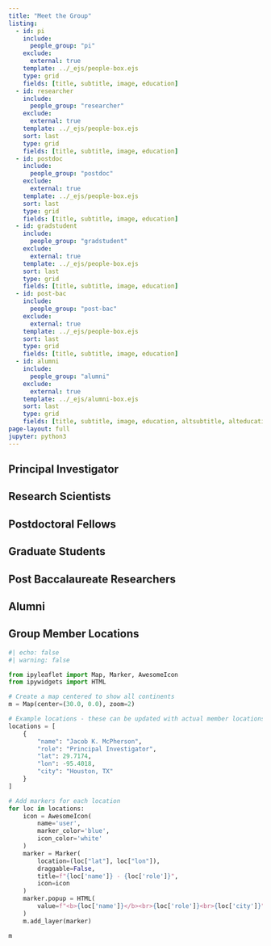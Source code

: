```yaml
---
title: "Meet the Group"
listing:
  - id: pi
    include: 
      people_group: "pi"
    exclude:
      external: true
    template: ../_ejs/people-box.ejs
    type: grid
    fields: [title, subtitle, image, education]
  - id: researcher
    include: 
      people_group: "researcher"
    exclude:
      external: true
    template: ../_ejs/people-box.ejs
    sort: last
    type: grid
    fields: [title, subtitle, image, education]
  - id: postdoc
    include: 
      people_group: "postdoc"
    exclude:
      external: true
    template: ../_ejs/people-box.ejs
    sort: last    
    type: grid
    fields: [title, subtitle, image, education]
  - id: gradstudent
    include: 
      people_group: "gradstudent"
    exclude:
      external: true
    template: ../_ejs/people-box.ejs
    sort: last
    type: grid
    fields: [title, subtitle, image, education]
  - id: post-bac
    include: 
      people_group: "post-bac"
    exclude:
      external: true
    template: ../_ejs/people-box.ejs
    sort: last
    type: grid
    fields: [title, subtitle, image, education]
  - id: alumni
    include: 
      people_group: "alumni"
    exclude:
      external: true
    template: ../_ejs/alumni-box.ejs
    sort: last
    type: grid
    fields: [title, subtitle, image, education, altsubtitle, alteducation]
page-layout: full
jupyter: python3
---
```


## Principal Investigator
::: {#pi}
:::


:::{.sand-background}
## Research Scientists
::: {#researcher}
:::


:::
## Postdoctoral Fellows
::: {#postdoc}
:::


:::{.sand-background}
## Graduate Students
::: {#gradstudent}
:::

:::
## Post Baccalaureate Researchers
::: {#post-bac}
:::

:::{.sand-background}
## Alumni
::: {#alumni}
:::


:::

## Group Member Locations

```python
#| echo: false
#| warning: false

from ipyleaflet import Map, Marker, AwesomeIcon
from ipywidgets import HTML

# Create a map centered to show all continents
m = Map(center=(30.0, 0.0), zoom=2)

# Example locations - these can be updated with actual member locations
locations = [
    {
        "name": "Jacob K. McPherson",
        "role": "Principal Investigator",
        "lat": 29.7174,
        "lon": -95.4018,
        "city": "Houston, TX"
    }
]

# Add markers for each location
for loc in locations:
    icon = AwesomeIcon(
        name='user',
        marker_color='blue',
        icon_color='white'
    )
    marker = Marker(
        location=(loc["lat"], loc["lon"]),
        draggable=False,
        title=f"{loc['name']} - {loc['role']}",
        icon=icon
    )
    marker.popup = HTML(
        value=f"<b>{loc['name']}</b><br>{loc['role']}<br>{loc['city']}"
    )
    m.add_layer(marker)

m
```
